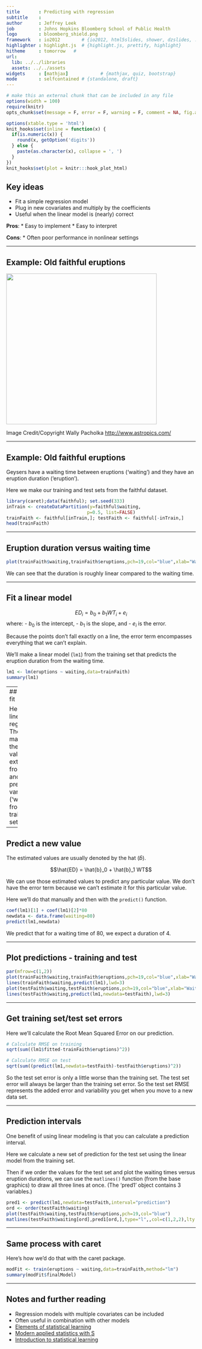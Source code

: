 ```yaml
---
title       : Predicting with regression 
subtitle    : 
author      : Jeffrey Leek
job         : Johns Hopkins Bloomberg School of Public Health
logo        : bloomberg_shield.png
framework   : io2012        # {io2012, html5slides, shower, dzslides, ...}
highlighter : highlight.js  # {highlight.js, prettify, highlight}
hitheme     : tomorrow   # 
url:
  lib: ../../libraries
  assets: ../../assets
widgets     : [mathjax]            # {mathjax, quiz, bootstrap}
mode        : selfcontained # {standalone, draft}
---
```



```r
# make this an external chunk that can be included in any file
options(width = 100)
require(knitr)
opts_chunk$set(message = F, error = F, warning = F, comment = NA, fig.align = 'center', dpi = 100, tidy = F, cache.path = '.cache/', fig.path = 'fig_017_predict_regression/')

options(xtable.type = 'html')
knit_hooks$set(inline = function(x) {
  if(is.numeric(x)) {
    round(x, getOption('digits'))
  } else {
    paste(as.character(x), collapse = ', ')
  }
})
knit_hooks$set(plot = knitr:::hook_plot_html)
```


## Key ideas

* Fit a simple regression model
* Plug in new covariates and multiply by the coefficients
* Useful when the linear model is (nearly) correct

__Pros__:
* Easy to implement
* Easy to interpret

__Cons__:
* Often poor performance in nonlinear settings


---

## Example: Old faithful eruptions

<img class=center src=https://raw.githubusercontent.com/DataScienceSpecialization/courses/master/assets/img/08_PredictionAndMachineLearning/yellowstone.png height=400>

Image Credit/Copyright Wally Pacholka [http://www.astropics.com/](http://www.astropics.com/)

---

## Example: Old faithful eruptions
Geysers have a waiting time between eruptions ('waiting') and they have an eruption duration ('eruption').

Here we make our training and test sets from the faithful dataset.

```r
library(caret);data(faithful); set.seed(333)
inTrain <- createDataPartition(y=faithful$waiting,
                              p=0.5, list=FALSE)
trainFaith <- faithful[inTrain,]; testFaith <- faithful[-inTrain,]
head(trainFaith)
```

---

## Eruption duration versus waiting time

```r
plot(trainFaith$waiting,trainFaith$eruptions,pch=19,col="blue",xlab="Waiting",ylab="Duration")
```
We can see that the duration is roughly linear compared to the waiting time.

---

## Fit a linear model 

$$ ED_i = b_0 + b_1 WT_i + e_i $$
where:
- $b_0$ is the intercept,
- $b_1$ is the slope, and
- $e_i$ is the error.

Because the points don't fall exactly on a line, the error term encompasses everything that we can't explain.

We'll make a linear model (`lm1`) from the training set that predicts the eruption duration from the waiting time.

```r
lm1 <- lm(eruptions ~ waiting,data=trainFaith)
summary(lm1)
```


---
## Model fit

Here is our linear regression. The line is made with the fitted values extracted from `lm1` and the predictor variable ('waiting' from the training set). 
```r
plot(trainFaith$waiting,trainFaith$eruptions,pch=19,col="blue",xlab="Waiting",ylab="Duration")
lines(trainFaith$waiting,lm1$fitted,lwd=3)
```
The regression line isn't perfect of course, but it is a good capture of the main feature of the dataset.

---

## Predict a new value

The estimated values are usually denoted by the hat ($\hat{b}$).

$$\hat{ED} = \hat{b}_0 + \hat{b}_1 WT$$

We can use those estimated values to predict any particular value. We don't have the error term because we can't estimate it for this particular value.

Here we'll do that manually and then with the `predict()` function.
```r
coef(lm1)[1] + coef(lm1)[2]*80
newdata <- data.frame(waiting=80)
predict(lm1,newdata)
```
We predict that for a waiting time of 80, we expect a duration of 4.

---

## Plot predictions - training and test

```r
par(mfrow=c(1,2))
plot(trainFaith$waiting,trainFaith$eruptions,pch=19,col="blue",xlab="Waiting",ylab="Duration")
lines(trainFaith$waiting,predict(lm1),lwd=3)
plot(testFaith$waiting,testFaith$eruptions,pch=19,col="blue",xlab="Waiting",ylab="Duration")
lines(testFaith$waiting,predict(lm1,newdata=testFaith),lwd=3)
```

---

## Get training set/test set errors
Here we'll calculate the Root Mean Squared Error on our prediction.

```r
# Calculate RMSE on training
sqrt(sum((lm1$fitted-trainFaith$eruptions)^2))

# Calculate RMSE on test
sqrt(sum((predict(lm1,newdata=testFaith)-testFaith$eruptions)^2))
```

So the test set error is only a little worse than the training set. The test set error will always be larger than the training set error. So the test set RMSE represents the added error and variability you get when you move to a new data set.


---

## Prediction intervals
One benefit of using linear modeling is that you can calculate a prediction interval.

Here we calculate a new set of prediction for the test set using the linear model from the training set.

Then if we order the values for the test set and plot the waiting times versus eruption durations, we can use the `matlines()` function (from the base graphics) to draw all three lines at once. (The 'pred1' object contains 3 variables.)

```r
pred1 <- predict(lm1,newdata=testFaith,interval="prediction")
ord <- order(testFaith$waiting)
plot(testFaith$waiting,testFaith$eruptions,pch=19,col="blue")
matlines(testFaith$waiting[ord],pred1[ord,],type="l",,col=c(1,2,2),lty = c(1,1,1), lwd=3)
```


---

## Same process with caret
Here's how we'd do that with the caret package.
```r
modFit <- train(eruptions ~ waiting,data=trainFaith,method="lm")
summary(modFit$finalModel)
```


---

## Notes and further reading

* Regression models with multiple covariates can be included
* Often useful in combination with other models 
* [Elements of statistical learning](http://www-stat.stanford.edu/~tibs/ElemStatLearn/)
* [Modern applied statistics with S](http://www.amazon.com/Modern-Applied-Statistics-W-N-Venables/dp/0387954570)
* [Introduction to statistical learning](http://www-bcf.usc.edu/~gareth/ISL/)